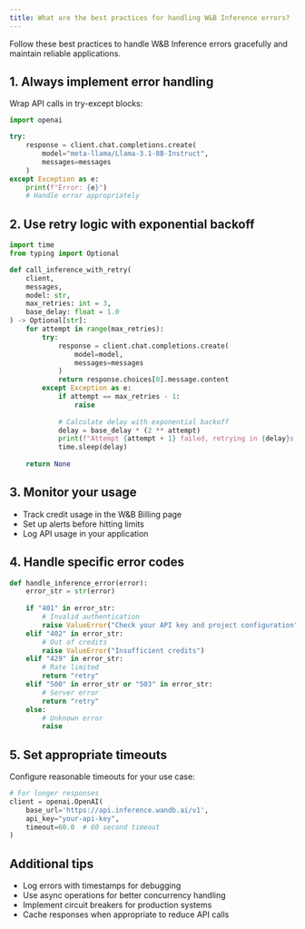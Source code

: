 ```yaml
---
title: What are the best practices for handling W&B Inference errors?
---
```


Follow these best practices to handle W&B Inference errors gracefully and maintain reliable applications.

## 1. Always implement error handling

Wrap API calls in try-except blocks:

```python
import openai

try:
    response = client.chat.completions.create(
        model="meta-llama/Llama-3.1-8B-Instruct",
        messages=messages
    )
except Exception as e:
    print(f"Error: {e}")
    # Handle error appropriately
```

## 2. Use retry logic with exponential backoff

```python
import time
from typing import Optional

def call_inference_with_retry(
    client, 
    messages, 
    model: str,
    max_retries: int = 3,
    base_delay: float = 1.0
) -> Optional[str]:
    for attempt in range(max_retries):
        try:
            response = client.chat.completions.create(
                model=model,
                messages=messages
            )
            return response.choices[0].message.content
        except Exception as e:
            if attempt == max_retries - 1:
                raise
            
            # Calculate delay with exponential backoff
            delay = base_delay * (2 ** attempt)
            print(f"Attempt {attempt + 1} failed, retrying in {delay}s...")
            time.sleep(delay)
    
    return None
```

## 3. Monitor your usage

- Track credit usage in the W&B Billing page
- Set up alerts before hitting limits
- Log API usage in your application

## 4. Handle specific error codes

```python
def handle_inference_error(error):
    error_str = str(error)
    
    if "401" in error_str:
        # Invalid authentication
        raise ValueError("Check your API key and project configuration")
    elif "402" in error_str:
        # Out of credits
        raise ValueError("Insufficient credits")
    elif "429" in error_str:
        # Rate limited
        return "retry"
    elif "500" in error_str or "503" in error_str:
        # Server error
        return "retry"
    else:
        # Unknown error
        raise
```

## 5. Set appropriate timeouts

Configure reasonable timeouts for your use case:

```python
# For longer responses
client = openai.OpenAI(
    base_url='https://api.inference.wandb.ai/v1',
    api_key="your-api-key",
    timeout=60.0  # 60 second timeout
)
```

## Additional tips

- Log errors with timestamps for debugging
- Use async operations for better concurrency handling
- Implement circuit breakers for production systems
- Cache responses when appropriate to reduce API calls
